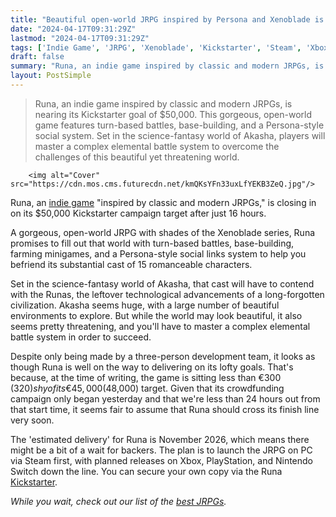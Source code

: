 ```yaml
---
title: "Beautiful open-world JRPG inspired by Persona and Xenoblade is set to smash its $50,000 Kickstarter in barely 16 hours"
date: "2024-04-17T09:31:29Z"
lastmod: "2024-04-17T09:31:29Z"
tags: ['Indie Game', 'JRPG', 'Xenoblade', 'Kickstarter', 'Steam', 'Xbox', 'PlayStation', 'Nintendo Switch']
draft: false
summary: "Runa, an indie game inspired by classic and modern JRPGs, is nearing its Kickstarter goal of $50,000. This gorgeous, open-world game features turn-based battles, base-building, and a Persona-style social system. Set in the science-fantasy world of Akasha, players will master a complex elemental battle system to overcome the challenges of this beautiful yet threatening world."
layout: PostSimple
---
```

> Runa, an indie game inspired by classic and modern JRPGs, is nearing its Kickstarter goal of $50,000. This gorgeous, open-world game features turn-based battles, base-building, and a Persona-style social system. Set in the science-fantasy world of Akasha, players will master a complex elemental battle system to overcome the challenges of this beautiful yet threatening world.


        <img alt="Cover" src="https://cdn.mos.cms.futurecdn.net/kmQKsYFn33uxLfYEKB3ZeQ.jpg"/>
        
Runa, an [indie game](https://www.gamesradar.com/uk/tag/indie-game/) "inspired by classic and modern JRPGs," is closing in on its $50,000 Kickstarter campaign target after just 16 hours.

A gorgeous, open-world JRPG with shades of the Xenoblade series, Runa promises to fill out that world with turn-based battles, base-building, farming minigames, and a Persona-style social links system to help you befriend its substantial cast of 15 romanceable characters.

Set in the science-fantasy world of Akasha, that cast will have to contend with the Runas, the leftover technological advancements of a long-forgotten civilization. Akasha seems huge, with a large number of beautiful environments to explore. But while the world may look beautiful, it also seems pretty threatening, and you'll have to master a complex elemental battle system in order to succeed.

Despite only being made by a three-person development team, it looks as though Runa is well on the way to delivering on its lofty goals. That's because, at the time of writing, the game is sitting less than €300 ($320) shy of its €45,000 ($48,000) target. Given that its crowdfunding campaign only began yesterday and that we're less than 24 hours out from that start time, it seems fair to assume that Runa should cross its finish line very soon.

The 'estimated delivery' for Runa is November 2026, which means there might be a bit of a wait for backers. The plan is to launch the JRPG on PC via Steam first, with planned releases on Xbox, PlayStation, and Nintendo Switch down the line. You can secure your own copy via the Runa [Kickstarter](https://www.kickstarter.com/projects/runarpg/runa).

*While you wait, check out our list of the *[<em>best JRPGs</em>](https://www.gamesradar.com/best-jrpgs/)*.*
        